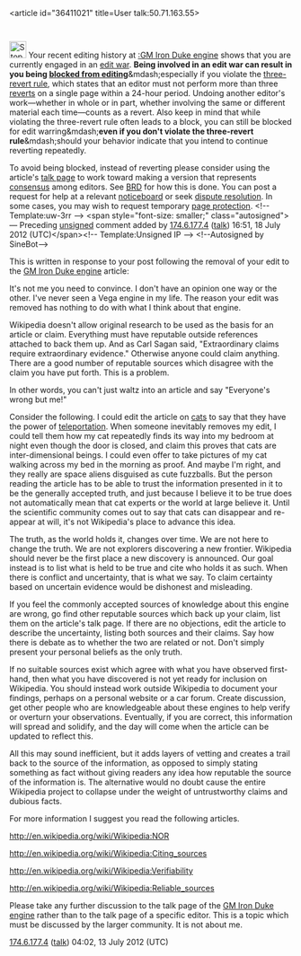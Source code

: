 <article id="36411021" title=User talk:50.71.163.55>
	<talkpage id="36411021" title="User talk:50.71.163.55">
[[Image:Stop hand nuvola.svg|30px|left|alt=|link=]] Your recent editing history at [[:GM Iron Duke engine]] shows that you are currently engaged in an [[WP:EDITWAR|edit war]]. '''Being involved in an edit war can result in you being [[WP:BLOCK|blocked from editing]]'''&amp;mdash;especially if you violate the [[WP:3RR|three-revert rule]], which states that an editor must not perform more than three [[WP:REVERT|reverts]] on a single page within a 24-hour period.  Undoing another editor's work—whether in whole or in part, whether involving the same or different material each time—counts as a revert.  Also keep in mind that while violating the three-revert rule often leads to a block, you can still be blocked for edit warring&amp;mdash;'''even if you don't violate the three-revert rule'''&amp;mdash;should your behavior indicate that you intend to continue reverting repeatedly.

To avoid being blocked, instead of reverting please consider using the article's [[WP:TALK|talk page]] to work toward making a version that represents [[Wikipedia:Consensus|consensus]] among editors. See [[WP:BRD|BRD]] for how this is done. You can post a request for help at a relevant [[Wikipedia:Noticeboards|noticeboard]] or seek [[Wikipedia:Dispute resolution|dispute resolution]].  In some cases, you may wish to request temporary [[Wikipedia:Protection policy|page protection]]. &lt;!-- Template:uw-3rr --&gt;  &lt;span style=&quot;font-size: smaller;&quot; class=&quot;autosigned&quot;&gt;— Preceding [[Wikipedia:Signatures|unsigned]] comment added by [[Special:Contributions/174.6.177.4|174.6.177.4]] ([[User talk:174.6.177.4|talk]]) 16:51, 18 July 2012 (UTC)&lt;/span&gt;&lt;!-- Template:Unsigned IP --&gt; &lt;!--Autosigned by SineBot--&gt;


This is written in response to your post following the removal of your edit to the [[GM Iron Duke engine]] article: 


It's not me you need to convince. I don't have an opinion one way or the other. I've never seen a Vega engine in my life. The reason your edit was removed has nothing to do with what I think about that engine.

Wikipedia doesn't allow original research to be used as the basis for an article or claim. Everything must have reputable outside references attached to back them up. And as Carl Sagan said, &quot;Extraordinary claims require extraordinary evidence.&quot; Otherwise anyone could claim anything. There are a good number of reputable sources which disagree with the claim you have put forth. This is a problem.

In other words, you can't just waltz into an article and say &quot;Everyone's wrong but me!&quot;

Consider the following. I could edit the article on [[cats]] to say that they have the power of [[teleportation]]. When someone inevitably removes my edit, I could tell them how my cat repeatedly finds its way into my bedroom at night even though the door is closed, and claim this proves that cats are inter-dimensional beings. I could even offer to take pictures of my cat walking across my bed in the morning as proof. And maybe I'm right, and they really are space aliens disguised as cute fuzzballs. But the person reading the article has to be able to trust the information presented in it to be the generally accepted truth, and just because I believe it to be true does not automatically mean that cat experts or the world at large believe it. Until the scientific community comes out to say that cats can disappear and re-appear at will, it's not Wikipedia's place to advance this idea.

The truth, as the world holds it, changes over time. We are not here to change the truth. We are not explorers discovering a new frontier. Wikipedia should never be the first place a new discovery is announced. Our goal instead is to list what is held to be true and cite who holds it as such. When there is conflict and uncertainty, that is what we say. To claim certainty based on uncertain evidence would be dishonest and misleading.

If you feel the commonly accepted sources of knowledge about this engine are wrong, go find other reputable sources which back up your claim, list them on the article's talk page. If there are no objections, edit the article to describe the uncertainty, listing both sources and their claims. Say how there is debate as to whether the two are related or not. Don't simply present your personal beliefs as the only truth. 

If no suitable sources exist which agree with what you have observed first-hand, then what you have discovered is not yet ready for inclusion on Wikipedia. You should instead work outside Wikipedia to document your findings, perhaps on a personal website or a car forum. Create discussion, get other people who are knowledgeable about these engines to help verify or overturn your observations. Eventually, if you are correct, this information will spread and solidify, and the day will come when the article can be updated to reflect this.

All this may sound inefficient, but it adds layers of vetting and creates a trail back to the source of the information, as opposed to simply stating something as fact without giving readers any idea how reputable the source of the information is. The alternative would no doubt cause the entire Wikipedia project to collapse under the weight of untrustworthy claims and dubious facts.

For more information I suggest you read the following articles.

http://en.wikipedia.org/wiki/Wikipedia:NOR

http://en.wikipedia.org/wiki/Wikipedia:Citing_sources

http://en.wikipedia.org/wiki/Wikipedia:Verifiability

http://en.wikipedia.org/wiki/Wikipedia:Reliable_sources


Please take any further discussion to the talk page of the [[GM Iron Duke engine]] rather than to the talk page of a specific editor. This is a topic which must be discussed by the larger community. It is not about me.


[[Special:Contributions/174.6.177.4|174.6.177.4]] ([[User talk:174.6.177.4|talk]]) 04:02, 13 July 2012 (UTC)
	</talkpage>
</article>